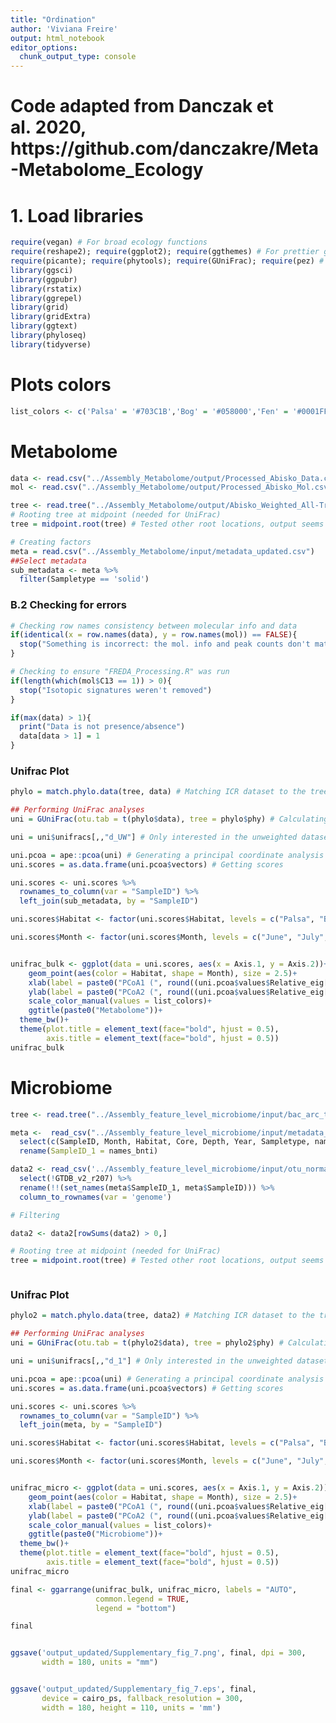 ```yaml
---
title: "Ordination"
author: 'Viviana Freire'
output: html_notebook
editor_options: 
  chunk_output_type: console
---
```

# Code adapted from Danczak et al. 2020, https://github.com/danczakre/Meta-Metabolome_Ecology

# 1. Load libraries

```r
require(vegan) # For broad ecology functions
require(reshape2); require(ggplot2); require(ggthemes) # For prettier graphs
require(picante); require(phytools); require(GUniFrac); require(pez) # Enables tree-based analyses
library(ggsci)
library(ggpubr)
library(rstatix)
library(ggrepel)
library(grid)
library(gridExtra)
library(ggtext)
library(phyloseq)
library(tidyverse)
```

# Plots colors
```r
list_colors <- c('Palsa' = '#703C1B','Bog' = '#058000','Fen' = '#0001FF')
```

# Metabolome 

```r
data <- read.csv("../Assembly_Metabolome/output/Processed_Abisko_Data.csv", row.names = 1)
mol <- read.csv("../Assembly_Metabolome/output/Processed_Abisko_Mol.csv", row.names = 1)

tree <- read.tree("../Assembly_Metabolome/output/Abisko_Weighted_All-Trans_UPGMA.tre")
# Rooting tree at midpoint (needed for UniFrac)
tree = midpoint.root(tree) # Tested other root locations, output seems similar

# Creating factors
meta = read.csv("../Assembly_Metabolome/input/metadata_updated.csv")
##Select metadata 
sub_metadata <- meta %>% 
  filter(Sampletype == 'solid')
```

### B.2 Checking for errors

```r
# Checking row names consistency between molecular info and data
if(identical(x = row.names(data), y = row.names(mol)) == FALSE){
  stop("Something is incorrect: the mol. info and peak counts don't match")
}

# Checking to ensure "FREDA_Processing.R" was run
if(length(which(mol$C13 == 1)) > 0){
  stop("Isotopic signatures weren't removed")
}

if(max(data) > 1){
  print("Data is not presence/absence")
  data[data > 1] = 1
}
```


### Unifrac Plot

```r

phylo = match.phylo.data(tree, data) # Matching ICR dataset to the tree

## Performing UniFrac analyses
uni = GUniFrac(otu.tab = t(phylo$data), tree = phylo$phy) # Calculating the UniFrac distance

uni = uni$unifracs[,,"d_UW"] # Only interested in the unweighted dataset

uni.pcoa = ape::pcoa(uni) # Generating a principal coordinate analysis for the Uni distances
uni.scores = as.data.frame(uni.pcoa$vectors) # Getting scores

uni.scores <- uni.scores %>% 
  rownames_to_column(var = "SampleID") %>% 
  left_join(sub_metadata, by = "SampleID")

uni.scores$Habitat <- factor(uni.scores$Habitat, levels = c("Palsa", "Bog", "Fen"))

uni.scores$Month <- factor(uni.scores$Month, levels = c("June", "July", "August"))


unifrac_bulk <- ggplot(data = uni.scores, aes(x = Axis.1, y = Axis.2))+
    geom_point(aes(color = Habitat, shape = Month), size = 2.5)+
    xlab(label = paste0("PCoA1 (", round((uni.pcoa$values$Relative_eig[1]*100), 2), "%)"))+
    ylab(label = paste0("PCoA2 (", round((uni.pcoa$values$Relative_eig[2]*100), 2), "%)"))+
    scale_color_manual(values = list_colors)+
    ggtitle(paste0("Metabolome"))+
  theme_bw()+
  theme(plot.title = element_text(face="bold", hjust = 0.5),
        axis.title = element_text(face="bold", hjust = 0.5))
unifrac_bulk


```



# Microbiome

```r

tree <- read.tree("../Assembly_feature_level_microbiome/input/bac_arc_tree_comb.tree")

meta <-  read_csv("../Assembly_feature_level_microbiome/input/metadata_matched_MAGs_data.csv") %>% 
  select(c(SampleID, Month, Habitat, Core, Depth, Year, Sampletype, names_bnti)) %>% 
  rename(SampleID_1 = names_bnti)

data2 <- read_csv('../Assembly_feature_level_microbiome/input/otu_normalized.csv') %>% 
  select(!GTDB_v2_r207) %>% 
  rename(!!(set_names(meta$SampleID_1, meta$SampleID))) %>% 
  column_to_rownames(var = 'genome')

# Filtering 

data2 <- data2[rowSums(data2) > 0,]

# Rooting tree at midpoint (needed for UniFrac)
tree = midpoint.root(tree) # Tested other root locations, output seems similar



```


### Unifrac Plot

```r

phylo2 = match.phylo.data(tree, data2) # Matching ICR dataset to the tree

## Performing UniFrac analyses
uni = GUniFrac(otu.tab = t(phylo2$data), tree = phylo2$phy) # Calculating the UniFrac distance

uni = uni$unifracs[,,"d_1"] # Only interested in the unweighted dataset

uni.pcoa = ape::pcoa(uni) # Generating a principal coordinate analysis for the Uni distances
uni.scores = as.data.frame(uni.pcoa$vectors) # Getting scores

uni.scores <- uni.scores %>% 
  rownames_to_column(var = "SampleID") %>% 
  left_join(meta, by = "SampleID")

uni.scores$Habitat <- factor(uni.scores$Habitat, levels = c("Palsa", "Bog", "Fen"))

uni.scores$Month <- factor(uni.scores$Month, levels = c("June", "July", "August"))


unifrac_micro <- ggplot(data = uni.scores, aes(x = Axis.1, y = Axis.2))+
    geom_point(aes(color = Habitat, shape = Month), size = 2.5)+
    xlab(label = paste0("PCoA1 (", round((uni.pcoa$values$Relative_eig[1]*100), 2), "%)"))+
    ylab(label = paste0("PCoA2 (", round((uni.pcoa$values$Relative_eig[2]*100), 2), "%)"))+
    scale_color_manual(values = list_colors)+
    ggtitle(paste0("Microbiome"))+
  theme_bw()+
  theme(plot.title = element_text(face="bold", hjust = 0.5),
        axis.title = element_text(face="bold", hjust = 0.5))
unifrac_micro


```



```r
final <- ggarrange(unifrac_bulk, unifrac_micro, labels = "AUTO", 
                   common.legend = TRUE,
                   legend = "bottom")

final


ggsave('output_updated/Supplementary_fig_7.png', final, dpi = 300, 
       width = 180, units = "mm")


ggsave('output_updated/Supplementary_fig_7.eps', final, 
       device = cairo_ps, fallback_resolution = 300,
       width = 180, height = 110, units = 'mm')

```

